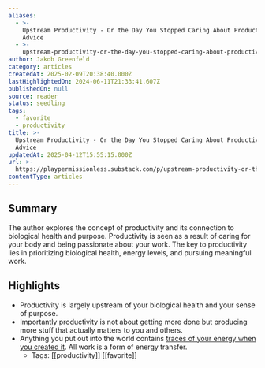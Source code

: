 ```yaml
---
aliases:
  - >-
    Upstream Productivity - Or the Day You Stopped Caring About Productivity
    Advice
  - >-
    upstream-productivity-or-the-day-you-stopped-caring-about-productivity-advice
author: Jakob Greenfeld
category: articles
createdAt: 2025-02-09T20:38:40.000Z
lastHighlightedOn: 2024-06-11T21:33:41.607Z
publishedOn: null
source: reader
status: seedling
tags:
  - favorite
  - productivity
title: >-
  Upstream Productivity - Or the Day You Stopped Caring About Productivity
  Advice
updatedAt: 2025-04-12T15:55:15.000Z
url: >-
  https://playpermissionless.substack.com/p/upstream-productivity-or-the-day?utm_source=post-email-title&publication_id=1308259&post_id=144121084&utm_campaign=email-post-title&isFreemail=true&r=og9hp&triedRedirect=true&utm_medium=email
contentType: articles
---
```

## Summary

The author explores the concept of productivity and its connection to biological health and purpose. Productivity is seen as a result of caring for your body and being passionate about your work. The key to productivity lies in prioritizing biological health, energy levels, and pursuing meaningful work.

## Highlights

- Productivity is largely upstream of your biological health and your sense of purpose.
- Importantly productivity is not about getting more done but producing more stuff that actually matters to you and others.
- Anything you put out into the world contains [traces of your energy when you created it](https://www.youtube.com/watch?v=3TNm8MJXKfc). All work is a form of energy transfer.
    - Tags: [[productivity]] [[favorite]]
